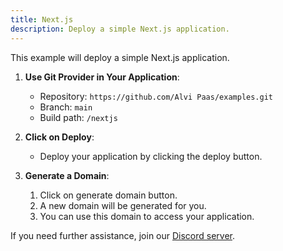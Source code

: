 ```yaml
---
title: Next.js
description: Deploy a simple Next.js application.
---
```


This example will deploy a simple Next.js application.

1. **Use Git Provider in Your Application**:

   - Repository: `https://github.com/Alvi Paas/examples.git`
   - Branch: `main`
   - Build path: `/nextjs`

2. **Click on Deploy**:

   - Deploy your application by clicking the deploy button.

3. **Generate a Domain**:
   1. Click on generate domain button.
   2. A new domain will be generated for you.
   3. You can use this domain to access your application.

If you need further assistance, join our [Discord server](https://discord.com/invite/2tBnJ3jDJc).
